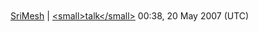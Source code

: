 <article id="11314196" title=Talk:Farrell Agencies Arena>
	<talkpage id="11314196" title="Talk:Farrell Agencies Arena">
{{WikiProjectBannerShell|1=
{{WikiProject Canada|sk=yes|class=stub|importance=low}}
{{ice hockey|class=Stub}}
{{WPVENUE|class=stub|sports=yes}}
}}

[[User:SriMesh|SriMesh]] | [[User talk:SriMesh|&lt;small&gt;talk&lt;/small&gt;]] 00:38, 20 May 2007 (UTC)
	</talkpage>
</article>